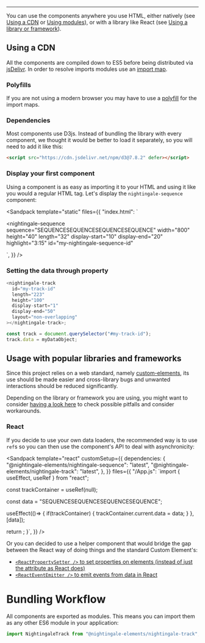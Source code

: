 
<Meta title="Getting Started" />

---

You can use the components anywhere you use HTML, either natively (see
[Using a CDN](#using_a_cdn) or [Using modules](#using_modules)), or with a library
like React (see [Using a library or framework](#usage_with_popular_libraries_and_frameworks)).

## Using a CDN

All the components are compiled down to ES5 before being distributed via
[jsDelivr](https://jsdelivr.com). In order to resolve imports modules use an
[import map](https://developer.mozilla.org/en-US/docs/Web/HTML/Element/script/type/importmap).

### Polyfills

If you are not using a modern browser you may have to use a [polyfill](https://github.com/guybedford/es-module-shims)
for the import maps.

### Dependencies

Most components use D3js. Instead of bundling the library with every component,
we thought it would be better to load it separately, so you will need to add it
like this:

```html
<script src="https://cdn.jsdelivr.net/npm/d3@7.8.2" defer></script>
```

### Display your first component

Using a component is as easy as importing it to your HTML and using it like you
would a regular HTML tag. Let's display the `nightingale-sequence` component:

<Sandpack
  template="static"
  files={{
    "index.html": `
<script type="importmap">
  {
    "imports": {
      "@nightingale-elements/": "https://cdn.jsdelivr.net/npm/@nightingale-elements/"
    }
  }
</script>
<script type="module">
</script>
<nightingale-sequence
  sequence="SEQUENCESEQUENCESEQUENCESEQUENCE"
  width="800"
  height="40"
  length="32"
  display-start="10"
  display-end="20"
  highlight="3:15"
  id="my-nightingale-sequence-id"
></nightingale-sequence>
`,
  }}
/>

### Setting the data through property

```js
<nightingale-track
  id="my-track-id"
  length="223"
  height="100"
  display-start="1"
  display-end="50"
  layout="non-overlapping"
></nightingale-track>;

const track = document.querySelector("#my-track-id");
track.data = myDataObject;
```

## Usage with popular libraries and frameworks

Since this project relies on a web standard, namely
[custom-elements](https://developer.mozilla.org/en-US/docs/Web/Web_Components/Using_custom_elements),
its use should be made easier and cross-library bugs and unwanted interactions should be reduced significantly.

Depending on the library or framework you are using, you might want to consider
[having a look here](https://custom-elements-everywhere.com/) to check possible
pitfalls and consider workarounds.

### React

If you decide to use your own data loaders, the recommended way is to use `ref`s
so you can then use the component's API to deal with asynchronicity:

<Sandpack
  template="react"
  customSetup={{
    dependencies: {
      "@nightingale-elements/nightingale-sequence": "latest",
      "@nightingale-elements/nightingale-track": "latest",
    },
  }}
  files={{
    "/App.js": `import { useEffect, useRef } from "react";
 
 
const trackContainer = useRef(null);
  
  const data = "SEQUENCESEQUENCESEQUENCESEQUENCE";
  
  useEffect(()=> {
    if(trackContainer) {
      trackContainer.current.data = data;
    }
  }, [data]);
   
  return <nightingale-sequence
    ref={trackContainer}
    width="800"
    height="40"
    length="32"
    display-start="10"
    display-end="20"
    highlight="3:15"
  />;
}`,
  }}
/>

Or you can decided to use a helper component that would bridge the gap between
the React way of doing things and the standard Custom Element's:

- [`<ReactPropertySetter />` to set properties on elements (instead of just the attribute as React does)](https://www.npmjs.com/package/react-property-setter)
- [`<ReactEventEmitter />` to emit events from data in React](https://www.npmjs.com/package/react-event-emitter)

# Bundling Workflow

All components are exported as modules. This means you can import them as any
other ES6 module in your application:

```js
import NightingaleTrack from "@nightingale-elements/nightingale-track";
```

